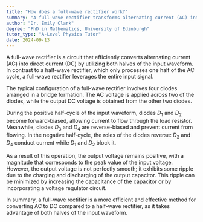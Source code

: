 ```yaml
---
title: "How does a full-wave rectifier work?"
summary: "A full-wave rectifier transforms alternating current (AC) into direct current (DC) by utilizing both positive and negative halves of the input waveform, ensuring efficient conversion."
author: "Dr. Emily Clark"
degree: "PhD in Mathematics, University of Edinburgh"
tutor_type: "A-Level Physics Tutor"
date: 2024-09-13
---
```


A full-wave rectifier is a circuit that efficiently converts alternating current (AC) into direct current (DC) by utilizing both halves of the input waveform. In contrast to a half-wave rectifier, which only processes one half of the AC cycle, a full-wave rectifier leverages the entire input signal.

The typical configuration of a full-wave rectifier involves four diodes arranged in a bridge formation. The AC voltage is applied across two of the diodes, while the output DC voltage is obtained from the other two diodes. 

During the positive half-cycle of the input waveform, diodes $D_1$ and $D_2$ become forward-biased, allowing current to flow through the load resistor. Meanwhile, diodes $D_3$ and $D_4$ are reverse-biased and prevent current from flowing. In the negative half-cycle, the roles of the diodes reverse: $D_3$ and $D_4$ conduct current while $D_1$ and $D_2$ block it.

As a result of this operation, the output voltage remains positive, with a magnitude that corresponds to the peak value of the input voltage. However, the output voltage is not perfectly smooth; it exhibits some ripple due to the charging and discharging of the output capacitor. This ripple can be minimized by increasing the capacitance of the capacitor or by incorporating a voltage regulator circuit.

In summary, a full-wave rectifier is a more efficient and effective method for converting AC to DC compared to a half-wave rectifier, as it takes advantage of both halves of the input waveform.
    